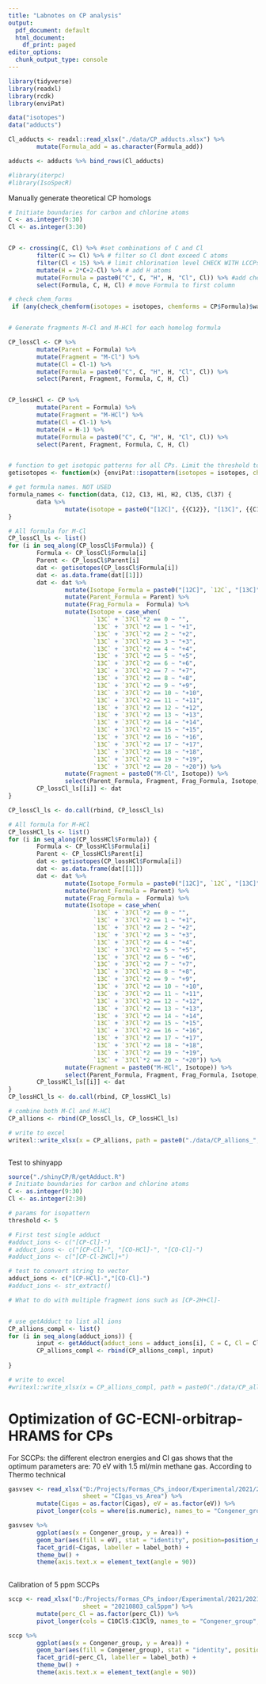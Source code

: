 ```yaml
---
title: "Labnotes on CP analysis"
output:
  pdf_document: default
  html_document:
    df_print: paged
editor_options:
  chunk_output_type: console
---
```



```r

library(tidyverse)
library(readxl)
library(rcdk)
library(enviPat)

data("isotopes")
data("adducts")

Cl_adducts <- readxl::read_xlsx("./data/CP_adducts.xlsx") %>%
        mutate(Formula_add = as.character(Formula_add))

adducts <- adducts %>% bind_rows(Cl_adducts)

#library(iterpc)
#library(IsoSpecR)

```



Manually generate theoretical CP homologs
```r

# Initiate boundaries for carbon and chlorine atoms
C <- as.integer(9:30)
Cl <- as.integer(3:30)


CP <- crossing(C, Cl) %>% #set combinations of C and Cl
        filter(C >= Cl) %>% # filter so Cl dont exceed C atoms
        filter(Cl < 15) %>% # limit chlorination level CHECK WITH LCCPs!!
        mutate(H = 2*C+2-Cl) %>% # add H atoms
        mutate(Formula = paste0("C", C, "H", H, "Cl", Cl)) %>% #add chemical formula
        select(Formula, C, H, Cl) # move Formula to first column

# check chem_forms
 if (any(check_chemform(isotopes = isotopes, chemforms = CP$Formula)$warning == TRUE)) {print("Warning: incorrect formula")} else {"All correct"}


# Generate fragments M-Cl and M-HCl for each homolog formula

CP_lossCl <- CP %>%
        mutate(Parent = Formula) %>%
        mutate(Fragment = "M-Cl") %>%
        mutate(Cl = Cl-1) %>%
        mutate(Formula = paste0("C", C, "H", H, "Cl", Cl)) %>%
        select(Parent, Fragment, Formula, C, H, Cl)


CP_lossHCl <- CP %>%
        mutate(Parent = Formula) %>%
        mutate(Fragment = "M-HCl") %>%
        mutate(Cl = Cl-1) %>%
        mutate(H = H-1) %>%
        mutate(Formula = paste0("C", C, "H", H, "Cl", Cl)) %>%
        select(Parent, Fragment, Formula, C, H, Cl)


# function to get isotopic patterns for all CPs. Limit the threshold to 1%, neutral form. data("isotopes") needs to be loaded first
getisotopes <- function(x) {enviPat::isopattern(isotopes = isotopes, chemforms = x, threshold = 1, plotit = FALSE, charge = -1)}

# get formula names. NOT USED
formula_names <- function(data, C12, C13, H1, H2, Cl35, Cl37) {
        data %>%
                mutate(isotope = paste0("[12C]", {{C12}}, "[13C]", {{C13}}, "[1H]", {{H1}}, "[2H]", {{H2}}, "[35Cl]", {{Cl35}}, "[37Cl]", {{Cl37}}))
}

# All formula for M-Cl
CP_lossCl_ls <- list()
for (i in seq_along(CP_lossCl$Formula)) {
        Formula <- CP_lossCl$Formula[i]
        Parent <- CP_lossCl$Parent[i]
        dat <- getisotopes(CP_lossCl$Formula[i])
        dat <- as.data.frame(dat[[1]])
        dat <- dat %>% 
                mutate(Isotope_Formula = paste0("[12C]", `12C`, "[13C]", `13C`, "[1H]", `1H`, "[2H]", `2H`, "[35Cl]", `35Cl`, "[37Cl]", `37Cl`)) %>%
                mutate(Parent_Formula = Parent) %>%
                mutate(Frag_Formula =  Formula) %>%
                mutate(Isotope = case_when(
                        `13C` + `37Cl`*2 == 0 ~ "",
                        `13C` + `37Cl`*2 == 1 ~ "+1",
                        `13C` + `37Cl`*2 == 2 ~ "+2",
                        `13C` + `37Cl`*2 == 3 ~ "+3",
                        `13C` + `37Cl`*2 == 4 ~ "+4",
                        `13C` + `37Cl`*2 == 5 ~ "+5",
                        `13C` + `37Cl`*2 == 6 ~ "+6",
                        `13C` + `37Cl`*2 == 7 ~ "+7",
                        `13C` + `37Cl`*2 == 8 ~ "+8",
                        `13C` + `37Cl`*2 == 9 ~ "+9",
                        `13C` + `37Cl`*2 == 10 ~ "+10",
                        `13C` + `37Cl`*2 == 11 ~ "+11",
                        `13C` + `37Cl`*2 == 12 ~ "+12",
                        `13C` + `37Cl`*2 == 13 ~ "+13",
                        `13C` + `37Cl`*2 == 14 ~ "+14",
                        `13C` + `37Cl`*2 == 15 ~ "+15",
                        `13C` + `37Cl`*2 == 16 ~ "+16",
                        `13C` + `37Cl`*2 == 17 ~ "+17",
                        `13C` + `37Cl`*2 == 18 ~ "+18",
                        `13C` + `37Cl`*2 == 19 ~ "+19",
                        `13C` + `37Cl`*2 == 20 ~ "+20")) %>%
                mutate(Fragment = paste0("M-Cl", Isotope)) %>%
                select(Parent_Formula, Fragment, Frag_Formula, Isotope, Isotope_Formula, `m/z`, abundance, `12C`, `13C`, `1H`, `2H`, `35Cl`, `37Cl`)
        CP_lossCl_ls[[i]] <- dat
}

CP_lossCl_ls <- do.call(rbind, CP_lossCl_ls)

# All formula for M-HCl
CP_lossHCl_ls <- list()
for (i in seq_along(CP_lossHCl$Formula)) {
        Formula <- CP_lossHCl$Formula[i]
        Parent <- CP_lossHCl$Parent[i]
        dat <- getisotopes(CP_lossHCl$Formula[i])
        dat <- as.data.frame(dat[[1]])
        dat <- dat %>% 
                mutate(Isotope_Formula = paste0("[12C]", `12C`, "[13C]", `13C`, "[1H]", `1H`, "[2H]", `2H`, "[35Cl]", `35Cl`, "[37Cl]", `37Cl`)) %>%
                mutate(Parent_Formula = Parent) %>%
                mutate(Frag_Formula =  Formula) %>%
                mutate(Isotope = case_when(
                        `13C` + `37Cl`*2 == 0 ~ "",
                        `13C` + `37Cl`*2 == 1 ~ "+1",
                        `13C` + `37Cl`*2 == 2 ~ "+2",
                        `13C` + `37Cl`*2 == 3 ~ "+3",
                        `13C` + `37Cl`*2 == 4 ~ "+4",
                        `13C` + `37Cl`*2 == 5 ~ "+5",
                        `13C` + `37Cl`*2 == 6 ~ "+6",
                        `13C` + `37Cl`*2 == 7 ~ "+7",
                        `13C` + `37Cl`*2 == 8 ~ "+8",
                        `13C` + `37Cl`*2 == 9 ~ "+9",
                        `13C` + `37Cl`*2 == 10 ~ "+10",
                        `13C` + `37Cl`*2 == 11 ~ "+11",
                        `13C` + `37Cl`*2 == 12 ~ "+12",
                        `13C` + `37Cl`*2 == 13 ~ "+13",
                        `13C` + `37Cl`*2 == 14 ~ "+14",
                        `13C` + `37Cl`*2 == 15 ~ "+15",
                        `13C` + `37Cl`*2 == 16 ~ "+16",
                        `13C` + `37Cl`*2 == 17 ~ "+17",
                        `13C` + `37Cl`*2 == 18 ~ "+18",
                        `13C` + `37Cl`*2 == 19 ~ "+19",
                        `13C` + `37Cl`*2 == 20 ~ "+20")) %>%
                mutate(Fragment = paste0("M-HCl", Isotope)) %>%
                select(Parent_Formula, Fragment, Frag_Formula, Isotope, Isotope_Formula, `m/z`, abundance, `12C`, `13C`, `1H`, `2H`, `35Cl`, `37Cl`)
        CP_lossHCl_ls[[i]] <- dat
}
CP_lossHCl_ls <- do.call(rbind, CP_lossHCl_ls)

# combine both M-Cl and M-HCl
CP_allions <- rbind(CP_lossCl_ls, CP_lossHCl_ls)

# write to excel
writexl::write_xlsx(x = CP_allions, path = paste0("./data/CP_allions_", Sys.Date(),".xlsx"))



```


Test to shinyapp
```r

source("./shinyCP/R/getAdduct.R")
# Initiate boundaries for carbon and chlorine atoms
C <- as.integer(9:30)
Cl <- as.integer(2:30)

# params for isopattern
threshold <- 5

# First test single adduct
#adduct_ions <- c("[CP-Cl]-")
# adduct_ions <- c("[CP-Cl]-", "[CO-HCl]-", "[CO-Cl]-")
#adduct_ions <- c("[CP-Cl-2HCl]+")

# test to convert string to vector
adduct_ions <- c("[CP-HCl]-","[CO-Cl]-")
#adduct_ions <- str_extract()

# What to do with multiple fragment ions such as [CP-2H+Cl]-


# use getAdduct to list all ions
CP_allions_compl <- list()
for (i in seq_along(adduct_ions)) {
        input <- getAdduct(adduct_ions = adduct_ions[i], C = C, Cl = Cl, threshold = threshold)
        CP_allions_compl <- rbind(CP_allions_compl, input)
        
}

# write to excel
#writexl::write_xlsx(x = CP_allions_compl, path = paste0("./data/CP_allions_", Sys.Date(),".xlsx"))

```


# Optimization of GC-ECNI-orbitrap-HRAMS for CPs

For SCCPs: the different electron energies and CI gas shows that the optimum parameters are: 70 eV with 1.5 ml/min methane gas. According to Thermo technical 

```r

gasvsev <- read_xlsx("D:/Projects/Formas_CPs_indoor/Experimental/2021/20210802_ECNI_optimization_params.xlsx", 
                     sheet = "CIgas_vs_Area") %>%
        mutate(Cigas = as.factor(Cigas), eV = as.factor(eV)) %>%
        pivot_longer(cols = where(is.numeric), names_to = "Congener_group", values_to = "Area")

gasvsev %>%
        ggplot(aes(x = Congener_group, y = Area)) +
        geom_bar(aes(fill = eV), stat = "identity", position=position_dodge()) +
        facet_grid(~Cigas, labeller = label_both) +
        theme_bw() +
        theme(axis.text.x = element_text(angle = 90))
        


```


Calibration of 5 ppm SCCPs

```r

sccp <- read_xlsx("D:/Projects/Formas_CPs_indoor/Experimental/2021/20210802_ECNI_optimization_params.xlsx", 
                     sheet = "20210803_cal5ppm") %>%
        mutate(perc_Cl = as.factor(perc_Cl)) %>%
        pivot_longer(cols = C10Cl5:C13Cl9, names_to = "Congener_group", values_to = "Area")

sccp %>%
        ggplot(aes(x = Congener_group, y = Area)) +
        geom_bar(aes(fill = Congener_group), stat = "identity", position=position_dodge()) +
        facet_grid(~perc_Cl, labeller = label_both) +
        theme_bw() +
        theme(axis.text.x = element_text(angle = 90))
        


```






